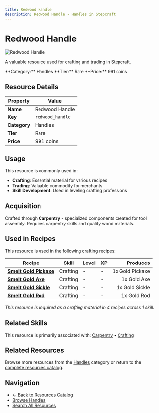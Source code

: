 ```yaml
---
title: Redwood Handle
description: Redwood Handle - Handles in Stepcraft
---
```


# Redwood Handle

<div className="flex items-start gap-6 mb-8">
  <div className="flex-shrink-0">
    <img src="/assets/resources/carpentry/redwood_handle.png" alt="Redwood Handle" className="w-24 h-24 border rounded-lg" />
  </div>
  <div className="flex-1">
    <div className="space-y-2">
      <p className="text-lg text-muted-foreground">A valuable resource used for crafting and trading in Stepcraft.</p>
      <div className="flex flex-wrap gap-4 text-sm">
        <span className="px-2 py-1 bg-blue-100 dark:bg-blue-900 rounded-md">
          **Category:** Handles
        </span>
        <span className="px-2 py-1 bg-blue-100 dark:bg-blue-900 rounded-md">
          **Tier:** Rare
        </span>
        <span className="px-2 py-1 bg-green-100 dark:bg-green-900 rounded-md">
          **Price:** 991 coins
        </span>
      </div>
    </div>
  </div>
</div>

## Resource Details

| Property | Value |
|----------|-------|
| **Name** | Redwood Handle |
| **Key** | `redwood_handle` |
| **Category** | Handles |
| **Tier** | Rare |
| **Price** | 991 coins |


## Usage

This resource is commonly used in:

- **Crafting**: Essential material for various recipes
- **Trading**: Valuable commodity for merchants
- **Skill Development**: Used in leveling crafting professions




## Acquisition

Crafted through **Carpentry** - specialized components created for tool assembly. Requires carpentry skills and quality wood materials.


## Used in Recipes

This resource is used in the following crafting recipes:

| Recipe | Skill | Level | XP | Produces |
|--------|-------|-------|----|---------:|
| **[Smelt Gold Pickaxe](/docs/items/individual/gold_pickaxe)** | Crafting | - | - | 1x Gold Pickaxe |
| **[Smelt Gold Axe](/docs/items/individual/gold_axe)** | Crafting | - | - | 1x Gold Axe |
| **[Smelt Gold Sickle](/docs/items/individual/gold_sickle)** | Crafting | - | - | 1x Gold Sickle |
| **[Smelt Gold Rod](/docs/items/individual/gold_rod)** | Crafting | - | - | 1x Gold Rod |

*This resource is required as a crafting material in 4 recipes across 1 skill.*


## Related Skills

This resource is primarily associated with: [Carpentry](/docs/skills/individual/carpentry) • [Crafting](/docs/skills/individual/crafting)

## Related Resources

Browse more resources from the [Handles](/docs/resources#handles) category or return to the [complete resources catalog](/docs/resources).

## Navigation

- [← Back to Resources Catalog](/docs/resources)
- [Browse Handles](/docs/resources#handles)
- [Search All Resources](/search)
